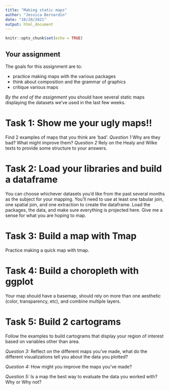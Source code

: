```yaml
---
title: "Making static maps"
author: "Jessica Bernardin"
date: "10/20/2021"
output: html_document
---
```


```r
knitr::opts_chunk$set(echo = TRUE)
```


## Your assignment

The goals for this assignment are to:

- practice making maps with the various packages
- think about composition and the grammar of graphics
- critique various maps

_By the end of the assignment_ you should have several static maps displaying the datasets we've used in the last few weeks.

# Task 1: Show me your ugly maps!!
Find 2 examples of maps that you think are 'bad'. 
_Question 1_ Why are they bad? What might improve them? 
_Question 2_ Rely on the Healy and Wilke texts to provide some structure to your answers.

# Task 2: Load your libraries and build a dataframe
You can choose whichever datasets you'd like from the past several months as the subject for your mapping. You'll need to use at least one tabular join, one spatial join, and one extraction to create the dataframe. Load the packages, the data, and make sure everything is projected here. Give me a sense for what you are hoping to map.


# Task 3: Build a map with Tmap
Practice making a quick map with tmap. 


# Task 4: Build a choropleth with ggplot
Your map should have a basemap, should rely on more than one aesthetic (color, transparency, etc), and combine multiple layers.

# Task 5: Build 2 cartograms
Follow the examples to build cartograms that display your region of interest based on variables other than area.

_Question 3:_ Reflect on the different maps you've made, what do the different visualizations tell you about the data you plotted?

_Question 4:_ How might you improve the maps you've made?

_Question 5:_ Is a map the best way to evaluate the data you worked with? Why or Why not?


